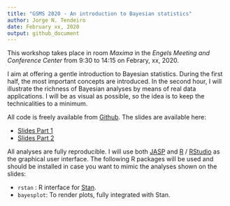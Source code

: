 ```yaml
---
title: "GSMS 2020 - An introduction to Bayesian statistics"
author: Jorge N. Tendeiro
date: February xx, 2020
output: github_document
---
```


This workshop takes place in room *Maxima* in the *Engels Meeting and Conference Center* from 9:30 to 14:15 on Febrary, xx, 2020.

I aim at offering a gentle introduction to Bayesian statistics. During the first half, the most important concepts are introduced. In the second hour, I will illustrate the richness of Bayesian analyses by means of real data applications. I will be as visual as possible, so the idea is to keep the technicalities to a minimum.

All code is freely available from [Github](https://github.com/jorgetendeiro/GSMS-2020). The slides are available here:

  - [Slides Part 1](slides/Part1.pdf)
  - [Slides Part 2](slides/Part2.pdf)

All analyses are fully reproducible. I will use both [JASP](https://jasp-stats.org) and [R](https://www.r-project.org) / [RStudio](https://rstudio.com) as the graphical user interface. The following R packages will be used and should be installed in case you want to mimic the analyses shown on the slides:

  - `rstan` : R interface for [Stan](https://mc-stan.org).
  - `bayesplot`: To render plots, fully integrated with Stan.
